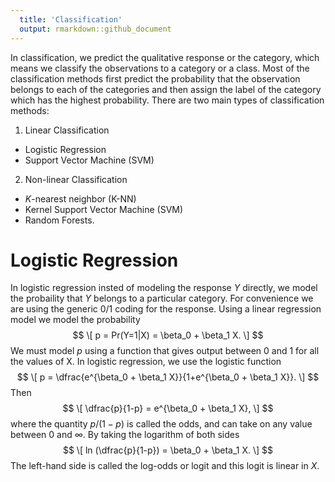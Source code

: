 ```yaml
---
  title: 'Classification'
  output: rmarkdown::github_document
---
```


In classification, we predict the qualitative response or the category, which means we classify the observations to a category or a class. Most of the classification methods first predict the probability that the observation belongs to each of the categories and then assign the label of the category which has the highest probability. There are two main types of classification methods:

1. Linear Classification 
  * Logistic Regression
  * Support Vector Machine (SVM)

2. Non-linear Classification
  * $K$-nearest neighbor (K-NN)
  * Kernel Support Vector Machine (SVM)
  * Random Forests.
  
# Logistic Regression

In logistic regression insted of modeling the response $Y$ directly, we model the probaility that $Y$ belongs to a particular category. For convenience we are using the generic 0/1 coding for the response. Using a linear regression model we model the probability
$$
\[
    p = Pr(Y=1|X) = \beta_0 + \beta_1 X.
\]
$$
We must model $p$ using a function that gives output between 0 and 1 for all the values of X. In logistic regression, we use the logistic function
$$
\[
      p = \dfrac{e^{\beta_0 + \beta_1 X}}{1+e^{\beta_0 + \beta_1 X}}.
\]
$$
Then
$$
\[
    \dfrac{p}{1-p} = e^{\beta_0 + \beta_1 X}, 
\]
$$
where the quantity $p/(1-p)$ is called the odds, and can take on any value between 0 and $\infty$. By taking the logarithm of both sides
$$
\[
  ln (\dfrac{p}{1-p}) = \beta_0 + \beta_1 X.
\]
$$
The left-hand side is called the log-odds or logit and this logit is linear in $X$.